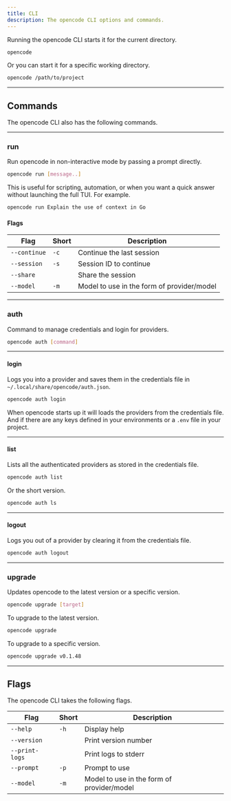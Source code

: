```yaml
---
title: CLI
description: The opencode CLI options and commands.
---
```


Running the opencode CLI starts it for the current directory.

```bash
opencode
```

Or you can start it for a specific working directory.

```bash
opencode /path/to/project
```

---

## Commands

The opencode CLI also has the following commands.

---

### run

Run opencode in non-interactive mode by passing a prompt directly.

```bash
opencode run [message..]
```

This is useful for scripting, automation, or when you want a quick answer without launching the full TUI. For example.

```bash "opencode run"
opencode run Explain the use of context in Go
```

#### Flags

| Flag         | Short | Description                                |
| ------------ | ----- | ------------------------------------------ |
| `--continue` | `-c`  | Continue the last session                  |
| `--session`  | `-s`  | Session ID to continue                     |
| `--share`    |       | Share the session                          |
| `--model`    | `-m`  | Model to use in the form of provider/model |

---

### auth

Command to manage credentials and login for providers.

```bash
opencode auth [command]
```

---

#### login

Logs you into a provider and saves them in the credentials file in `~/.local/share/opencode/auth.json`.

```bash
opencode auth login
```

When opencode starts up it will loads the providers from the credentials file. And if there are any keys defined in your environments or a `.env` file in your project.

---

#### list

Lists all the authenticated providers as stored in the credentials file.

```bash
opencode auth list
```

Or the short version.

```bash
opencode auth ls
```

---

#### logout

Logs you out of a provider by clearing it from the credentials file.

```bash
opencode auth logout
```

---

### upgrade

Updates opencode to the latest version or a specific version.

```bash
opencode upgrade [target]
```

To upgrade to the latest version.

```bash
opencode upgrade
```

To upgrade to a specific version.

```bash
opencode upgrade v0.1.48
```

---

## Flags

The opencode CLI takes the following flags.

| Flag           | Short | Description          |
| -------------- | ----- | -------------------- |
| `--help`       | `-h`  | Display help         |
| `--version`    |       | Print version number |
| `--print-logs` |       | Print logs to stderr |
| `--prompt`     | `-p`  | Prompt to use        |
| `--model`      | `-m`  | Model to use in the form of provider/model |
